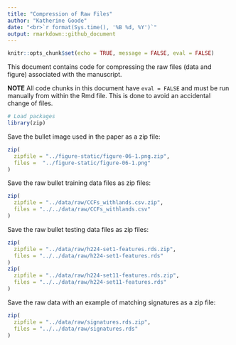 ```yaml
---
title: "Compression of Raw Files"
author: "Katherine Goode"
date: "<br>`r format(Sys.time(), '%B %d, %Y')`"
output: rmarkdown::github_document
---
```


```r
knitr::opts_chunk$set(echo = TRUE, message = FALSE, eval = FALSE)
```

This document contains code for compressing the raw files (data and figure) associated with the manuscript.

**NOTE** All code chunks in this document have `eval = FALSE` and must be run manually from within the Rmd file. This is done to avoid an accidental change of files.

```r
# Load packages
library(zip)
```

Save the bullet image used in the paper as a zip file: 

```r
zip(
  zipfile = "../figure-static/figure-06-1.png.zip",
  files =  "../figure-static/figure-06-1.png"
)
```

Save the raw bullet training data files as zip files:

```r
zip(
  zipfile = "../data/raw/CCFs_withlands.csv.zip", 
  files = "../../data/raw/CCFs_withlands.csv"
)
```

Save the raw bullet testing data files as zip files:

```r
zip(
  zipfile = "../data/raw/h224-set1-features.rds.zip", 
  files = "../../data/raw/h224-set1-features.rds"
)
zip(
  zipfile = "../data/raw/h224-set11-features.rds.zip", 
  files = "../../data/raw/h224-set11-features.rds"
)
```

Save the raw data with an example of matching signatures as a zip file:

```r
zip(
  zipfile = "../data/raw/signatures.rds.zip", 
  files = "../../data/raw/signatures.rds"
)
```

